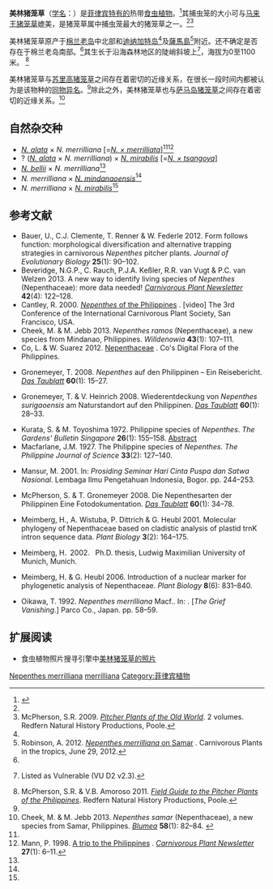 {{noteTA
|G1=Carnivorous Plant
}}
{{Speciesbox
|image = Nepenthes merrilliana lower pitcher.jpg
|image_caption = 美林猪笼草的下位笼
|status = VU
|status_system = iucn2.3
|taxon=Nepenthes merrilliana
|authority = [[约翰·缪尔黑德·麦克法兰|Macfarl.]] (1911)<ref>Macfarlane, J.M. 1911. [http://biodiversitylibrary.org/page/34938989 New species of ''Nepenthes''.] {{Wayback|url=http://biodiversitylibrary.org/page/34938989 |date=20131015023501 }} ''Contributions from the Botanical Laboratory of the University of Pennsylvania'' '''3'''(3): 207–210. ([http://biodiversitylibrary.org/page/34939103 plates I–II] {{Wayback|url=http://biodiversitylibrary.org/page/34939103 |date=20131015013416 }})</ref>
|synonyms =
<small>[[同物异名|同物异名]]</small>
*''Nepenthes merrillii''<br><small>[[阿道夫·丹尼尔·爱德华·埃尔默|Elm.]] (1915)<ref name=surigao>Elmer, A.D.E. 1915. [http://biodiversitylibrary.org/page/768493 Nepenthaceae] {{Wayback|url=http://biodiversitylibrary.org/page/768493 |date=20131015033555 }}. [pp. 2785–2787] In: [http://www.biodiversitylibrary.org/page/768427 Two hundred twenty six new species—II] {{Wayback|url=http://www.biodiversitylibrary.org/page/768427 |date=20131015212729 }}. ''Leaflets of Philippine Botany'' '''8''': 2719–2883.</ref>''[[sphalm.typogr.|sphalm.typogr.]]''</small>
<small>[[异物同名|异物同名]]</small>
*''Nepenthes merrilliana''<br/><small>''auct. non'' [[约翰·缪尔黑德·麦克法兰|Macfarl.]]: [[B·H·丹瑟|Danser]] (1928);<ref name=Danser>Danser, B.H. 1928. [http://www.omnisterra.com/botany/cp/pictures/nepenthe/dansermg/dans36.htm 26. ''Nepenthes Merrilliana'' MACF.] {{Wayback|url=http://www.omnisterra.com/botany/cp/pictures/nepenthe/dansermg/dans36.htm |date=20110810013644 }}. In: [[荷属东印度群岛的猪笼草科植物|The Nepenthaceae of the Netherlands Indies]]. ''Bulletin du Jardin Botanique de Buitenzorg'', Série III, '''9'''(3–4): 249–438.</ref><br/>[[马修·杰布|Jebb]] & [[马丁·奇克|Cheek]] (1997);<ref name=J&C>Jebb, M.H.P. & M.R. Cheek 1997. [[猪笼草属（猪笼草科）的框架性修订|A skeletal revision of ''Nepenthes'' (Nepenthaceae)]]. ''[[布卢姆－植物分类学与植物地理学杂志|Blumea]]'' '''42'''(1): 1–106.</ref><br/>[[马丁·奇克|Cheek]] & [[马修·杰布|Jebb]] (2001)<ref name=C&J>Cheek, M.R. & M.H.P. Jebb 2001. [[猪笼草科_(2001年专著)|Nepenthaceae]]. ''Flora Malesiana'' '''15''': 1–157.</ref><br/>[=''N. merrilliana/[[苏里高猪笼草|N. surigaoensis]]'']</small>
}}

'''美林猪笼草'''（[[学名|学名]]：''{{lang|la|Nepenthes merrilliana}}''）是[[菲律宾|菲律宾]][[特有种|特有的]]热带[[食虫植物|食虫植物]]。<ref name="夏洛特2007">{{cite book | title=[[食蟲植物觀賞&栽培圖鑑|食蟲植物觀賞&栽培圖鑑]] | publisher=商周出版 | author=夏洛特 | year=2007 | location=台北 | pages=60 | isbn=978-986-124-850-9}}</ref>其捕虫笼的大小可与[[马来王猪笼草|马来王猪笼草]]{{small|（''N. rajah''）}}媲美，是猪笼草属中捕虫笼最大的猪笼草之一。<ref name="夏洛特2007" /><ref name=McPherson>McPherson, S.R. 2009. ''[[旧大陆的猪笼草|Pitcher Plants of the Old World]]''. 2 volumes. Redfern Natural History Productions, Poole.</ref>

美林猪笼草原产于[[棉兰老岛|棉兰老岛]]中北部和[[迪纳加特岛|迪纳加特岛]]<ref name=McPherson />及[[薩馬島|薩馬島]]<ref name=Samar>Robinson, A. 2012. [http://pitcherplants.proboards.com/index.cgi?board=nepwild&action=display&thread=11301 ''Nepenthes merrilliana'' on Samar] {{Wayback|url=http://pitcherplants.proboards.com/index.cgi?board=nepwild&action=display&thread=11301 |date=20120722155445 }}. Carnivorous Plants in the tropics, June 29, 2012.</ref>附近。还不确定是否存在于棉兰老岛南部。<ref name=McPherson />其生长于沿海森林地区的陡峭斜坡上<ref>{{IUCN2006|assessors=Clarke, C.M., R. Cantley, J. Nerz, H. Rischer & A. Witsuba|year=2000|id=39676|title=Nepenthes merrilliana|downloaded=11 May 2006}} Listed as Vulnerable (VU D2 v2.3).</ref>，海拔为0至1100米。 <ref name=M&A2011>McPherson, S.R. & V.B. Amoroso 2011. ''[[菲律宾的猪笼草野外指南|Field Guide to the Pitcher Plants of the Philippines]]''. Redfern Natural History Productions, Poole.</ref>

美林猪笼草与[[苏里高猪笼草|苏里高猪笼草]]{{small|（''N. surigaoensis''）}}之间存在着密切的近缘关系，在很长一段时间内都被认为是该物种的[[同物异名|同物异名]]。<ref name=Danser/>除此之外，美林猪笼草也与[[萨马岛猪笼草|萨马岛猪笼草]]{{small|（''N. samar''）}}之间存在着密切的近缘关系。<ref name=samar>Cheek, M. & M. Jebb 2013. ''Nepenthes samar'' (Nepenthaceae), a new species from Samar, Philippines. ''[[布卢姆－植物分类学与植物地理学杂志|Blumea]]'' '''58'''(1): 82–84. {{DOI|10.3767/000651913X673513}}</ref>

== 自然杂交种 ==
*''[[翼状猪笼草|N. alata]]'' × ''N. merrilliana'' [=''[[美翼猪笼草|N. × merrilliata]]'']<ref name=Samar /><ref name=Mann>Mann, P. 1998. [http://www.carnivorousplants.org/cpn/samples/v27n1p6_11.html A trip to the Philippines] {{Wayback|url=http://www.carnivorousplants.org/cpn/samples/v27n1p6_11.html |date=20150923200725 }}. ''[[食虫植物通讯|Carnivorous Plant Newsletter]]'' '''27'''(1): 6–11.</ref>
*? (''[[翼状猪笼草|N. alata]]'' × ''N. merrilliana'') × ''[[奇异猪笼草|N. mirabilis]]'' [=''[[曾氏猪笼草|N. × tsangoya]]'']
*''[[贝里猪笼草|N. bellii]]'' × ''N. merrilliana''<ref name=McPherson />
*''N. merrilliana'' × ''[[棉兰老岛猪笼草|N. mindanaoensis]]''<ref name=McPherson />
*''N. merrilliana'' × ''[[奇异猪笼草|N. mirabilis]]''<ref name=McPherson />

== 参考文献 ==
{{reflist|2}}
{{refbegin|2}}
* Bauer, U., C.J. Clemente, T. Renner & W. Federle 2012. Form follows function: morphological diversification and alternative trapping strategies in carnivorous ''Nepenthes'' pitcher plants. ''Journal of Evolutionary Biology'' '''25'''(1): 90–102. {{DOI|10.1111/j.1420-9101.2011.02406.x}}
* Beveridge, N.G.P., C. Rauch, P.J.A. Keßler, R.R. van Vugt & P.C. van Welzen 2013. A new way to identify living species of ''Nepenthes'' (Nepenthaceae): more data needed! ''[[食虫植物通讯|Carnivorous Plant Newsletter]]'' '''42'''(4): 122–128.
* Cantley, R. 2000. [http://www.youtube.com/watch?v=j01sXiwpqAA ''Nepenthes'' of the Philippines] {{Wayback|url=http://www.youtube.com/watch?v=j01sXiwpqAA |date=20140523213541 }}. [video] The 3rd Conference of the International Carnivorous Plant Society, San Francisco, USA.
* Cheek, M. & M. Jebb 2013. ''Nepenthes ramos'' (Nepenthaceae), a new species from Mindanao, Philippines. ''Willdenowia'' '''43'''(1): 107–111. {{DOI|10.3372/wi.43.43112}}
* Co, L. & W. Suarez 2012. [http://www.philippineplants.org/Families/Nepenthaceae.html Nepenthaceae] {{Wayback|url=http://www.philippineplants.org/Families/Nepenthaceae.html |date=20130728150437 }}. Co's Digital Flora of the Philippines.
* {{de icon}} Gronemeyer, T. 2008. ''Nepenthes'' auf den Philippinen – Ein Reisebericht. ''[[露叶茅膏菜_(杂志)|Das Taublatt]]'' '''60'''(1): 15–27.
* {{de icon}} Gronemeyer, T. & V. Heinrich 2008. Wiederentdeckung von ''Nepenthes surigaoensis'' am Naturstandort auf den Philippinen. ''[[露叶茅膏菜_(杂志)|Das Taublatt]]'' '''60'''(1): 28–33.
* Kurata, S. & M. Toyoshima 1972. Philippine species of ''Nepenthes''. ''The Gardens' Bulletin Singapore'' '''26'''(1): 155–158. [https://web.archive.org/web/20110722151730/http://www.sbg.org.sg/research/publicationbulletin.asp?sRange=1970-1979&sYear=1972 Abstract]
* Macfarlane, J.M. 1927. The Philippine species of ''Nepenthes''. ''The Philippine Journal of Science'' '''33'''(2): 127–140.
* {{id icon}} Mansur, M. 2001. {{PDFlink|[http://elib.pdii.lipi.go.id/katalog/index.php/searchkatalog/downloadDatabyId/1286/1286.pdf Koleksi ''Nepenthes'' di Herbarium Bogoriense: prospeknya sebagai tanaman hias.]}} In: ''Prosiding Seminar Hari Cinta Puspa dan Satwa Nasional''. Lembaga Ilmu Pengetahuan Indonesia, Bogor. pp. 244–253.
* {{de icon}} McPherson, S. & T. Gronemeyer 2008. Die Nepenthesarten der Philippinen Eine Fotodokumentation. ''[[露叶茅膏菜_(杂志)|Das Taublatt]]'' '''60'''(1): 34–78.
* Meimberg, H., A. Wistuba, P. Dittrich & G. Heubl 2001. Molecular phylogeny of Nepenthaceae based on cladistic analysis of plastid trnK intron sequence data. ''Plant Biology'' '''3'''(2): 164–175. {{DOI|10.1055/s-2001-12897}}
* {{de icon}} Meimberg, H. 2002. {{PDFlink|[http://edoc.ub.uni-muenchen.de/1078/1/Meimberg_Harald.pdf Molekular-systematische Untersuchungen an den Familien Nepenthaceae und Ancistrocladaceae sowie verwandter Taxa aus der Unterklasse Caryophyllidae s. l..]}} Ph.D. thesis, Ludwig Maximilian University of Munich, Munich.
* Meimberg, H. & G. Heubl 2006. Introduction of a nuclear marker for phylogenetic analysis of Nepenthaceae. ''Plant Biology'' '''8'''(6): 831–840. {{DOI|10.1055/s-2006-924676}}
* {{jp icon}} Oikawa, T. 1992. ''Nepenthes merrilliana'' Macf.. In: {{Nihongo||無憂草 – ''Nepenthes''|[[猪笼草属文献列表|Muyū kusa – ''Nepenthes'']]}}. [''The Grief Vanishing''.] Parco Co., Japan. pp. 58–59.
<!--http://lovemindanao.blogspot.kr/2012/07/mt-tibogs-guinumhay-peak-and-its.html
http://lovemindanao.blogspot.kr/2012/07/noventa.html-->
{{refend}}

== 扩展阅读 ==
{{refbegin}}
* 食虫植物照片搜寻引擎中[http://www.cpphotofinder.com/nepenthes-merrilliana-117.html 美林猪笼草的照片] {{Wayback|url=http://www.cpphotofinder.com/nepenthes-merrilliana-117.html |date=20110519071311 }}
{{commons-inline|Nepenthes merrilliana|美林猪笼草}}
{{wikispecies-inline|Nepenthes merrilliana|美林猪笼草}}
{{refend}}

{{Nepenthes}}
{{Taxonbar|from=Q150513}}

[[Category:亚洲食虫植物|Nepenthes merrilliana]]
[[Category:猪笼草属|merrilliana]]
[[Category:菲律宾植物|Category:菲律宾植物]]